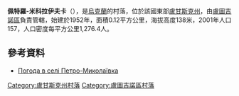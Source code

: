 {{coord|48|21|35|N|39|19|23|E|scale:100000|display=title}}

'''佩特羅-米科拉伊夫卡'''（{{lang-uk|Петро-Миколаївка}}），是[[烏克蘭|烏克蘭]]的村落，位於該國東部[[盧甘斯克州|盧甘斯克州]]，由[[盧圖吉諾區|盧圖吉諾區]]負責管轄，始建於1952年，面積0.12平方公里，海拔高度138米，2001年人口157，人口密度每平方公里1,276.4人。

==參考資料==
* [http://weather.in.ua/ua/lyganskaja/20235 Погода в селі Петро-Миколаївка] {{Wayback|url=http://weather.in.ua/ua/lyganskaja/20235 |date=20210126044615 }}

{{DEFAULTSORT:Петро-Миколаївка}}
[[Category:盧甘斯克州村落|Category:盧甘斯克州村落]]
[[Category:盧圖吉諾區村落|Category:盧圖吉諾區村落]]


{{Luhansk-geo-stub}}